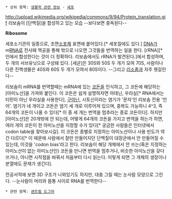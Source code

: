  * 상위 항목: [[생물학 관련 정보]] - [[세포]]

http://upload.wikimedia.org/wikipedia/commons/9/94/Protein_translation.gif 리보솜이 [단백질]을 합성하고 있는 모습 --보다보면 중독된다--

'''Ribosome'''

세포소기관의 일종으로, 조면[[소포체]] 표면에 붙어있다.[* 세포질에도 있다.] [[DNA]]가 m[[RNA]]로 전사돼 핵공을 통해 밖으로 나오면 그것들을 번역하는 일을 한다. [rRNA][* 인에서 합성한다는 것이 더 정확하다. 리보솜에서도 rRNA가 발견된다.]에서 합성하며, 두 개의 서브유닛으로 구성돼 있다. [세균]은 30S와 50S 두 개가 모여 70S, 사람이나 다른 진핵생물은 40S와 60S 두 개가 모여서 80S이다. --그리고 [[리소좀]]과 자주 헷갈린다--

리보솜이 mRNA를 번역할때는 mRNA에 있는 [[코돈]]을 인식하고, 그 코돈에 해당하는 [아미노산]을 가져와 붙인다. 이 코돈은 쉽게 설명하자면 아데닌, 우라실[* RNA에서는 티민이 아닌 우라실을 사용한다], [[구아닌]], 시토신이라는 염기가 '문자'인 리보솜 전용 '언어'. 염기가 네 개이고 코돈은 염기 세 개로 이루어져 있으며, 중복도 가능하니 4^3, 즉 64개의 코돈이 나올 수 있다[* 이 중 세 개는 번역을 멈추라는 종료 코돈이다]. 하지만 [아미노산]은 20개밖에 안 되는데, 어떻게 64개의 코돈을 가지고 번역을 하는가 하면, 여러 개의 코돈이 한 아미노산을 지정할 수가 있다[* 궁금한 사람들은 인터넷에서 codon table을 찾아보시길]. 이 코돈은 종별로 지정하는 아미노산이나 사용 빈도가 약간 다르다[* 이 때문에 사람에서 잘만 만들어지던 단백질이 대장균에서 안 만들어질 수 있는데, 이것을 'codon bias'라고 한다. 리보솜이 해당 개체에서 안 쓰는(혹은 지정하는 아미노산이 없는 아미노산인) 코돈을 만나면 번역을 멈추거나, 비슷한 아미노산을 갖다 쓰거나, 아니면 시작점을 바꿔서 처음부터 다시 읽는다. 이렇게 되면 그 개체의 생장이나 분열에도 문제가 생긴다]. 

전공서적에 보면 3D 구조가 나와있기도 하지만, 대충 그릴 때는 눈사람 모양으로 그린다. --눈사람이 머리와 몸통 사이로 RNA를 번역한다--

 * 관련 항목: [[센트럴 도그마]]
